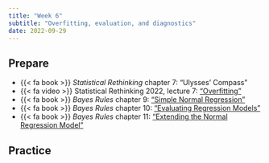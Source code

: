```yaml
---
title: "Week 6"
subtitle: "Overfitting, evaluation, and diagnostics"
date: 2022-09-29
---
```


## Prepare

- {{< fa book >}} *Statistical Rethinking* chapter 7: "Ulysses' Compass"
- {{< fa video >}} Statistical Rethinking 2022, lecture 7: ["Overfitting"](https://youtu.be/odGAAJDlgp8)
- {{< fa book >}} *Bayes Rules* chapter 9: ["Simple Normal Regression"](https://www.bayesrulesbook.com/chapter-9.html)
- {{< fa book >}} *Bayes Rules* chapter 10: ["Evaluating Regression Models"](https://www.bayesrulesbook.com/chapter-10.html)
- {{< fa book >}} *Bayes Rules* chapter 11: ["Extending the Normal Regression Model"](https://www.bayesrulesbook.com/chapter-11.html)


## Practice

